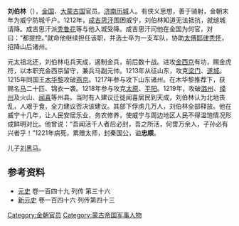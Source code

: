 {{no footnotes|time=2014-02-02T08:19:31+00:00}}
'''刘伯林'''（{{bd|1150年||1221年|}}），[[金国|金国]]、[[大蒙古国|大蒙古国]]官员。[[济南|济南]][[历城|历城]]人。有侠义思想，善于骑射，金朝末年为威宁防城千户。1212年，[[成吉思汗|成吉思汗]]围困威宁，刘伯林知道无法抵抗，就缒城请降。成吉思汗派[[秃鲁花|秃鲁花]]等与他入城受降。成吉思汗问他在金国为何官，对曰：“都提控。”就命他继续担任该职，并选士卒为一支军队，协助[[太傅|太傅]][[耶律秃怀|耶律秃怀]]，招降山后诸州。

元太祖北还，刘伯林屯兵天成，遏制金兵，前后数十战。进攻[[金西京|金西京]]有功，赐金虎符，以本职充金西京留守，兼兵马副元帅。1213年从征山东，攻克[[梁门|梁门]]、[[遂城|遂城]]。1215年同国王[[木华黎|木华黎]]攻破[[燕京|燕京]]。1217年参与攻下山东诸州。在木华黎推荐下，获赐名[[马|马]]二十匹、锦衣一袭。1218年参与攻克[[太原|太原]]、[[平阳|平阳]]。1219年，攻破[[潞州|潞州]]、[[绛州|绛州]]及火山、[[闻喜|闻喜]]等州县。当时有人建议迁徙闻喜居民到天成，刘伯林认为北地丧乱，人艰于食，全力建议否决该建议。其部下俘虏几万人，刘伯林全部释放。他在威宁十几年，让人民安居乐业，务农修养，使威宁与周边地区人民不得温饱情况形成鲜明对比。他曾说：“吾闻活千人者后必封，吾之所活，何啻万余人，子孙必有兴者乎！”1221年病死，累赠太师，封秦国公，谥'''忠顺'''。

儿子[[刘黑马|刘黑马]]。

== 参考资料 ==
* [[元史|元史]] 卷一百四十九 列传 第三十六
* [[新元史|新元史]] 卷一百四十六 列传第四十三

[[Category:金朝官员|Category:金朝官员]]
[[Category:蒙古帝国军事人物|Category:蒙古帝国军事人物]]